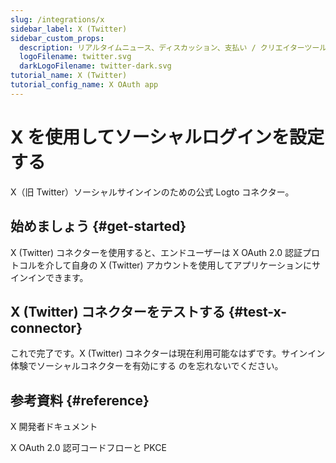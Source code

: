 ```yaml
---
slug: /integrations/x
sidebar_label: X (Twitter)
sidebar_custom_props:
  description: リアルタイムニュース、ディスカッション、支払い / クリエイターツールのためのマイクロブログソーシャルプラットフォーム。
  logoFilename: twitter.svg
  darkLogoFilename: twitter-dark.svg
tutorial_name: X (Twitter)
tutorial_config_name: X OAuth app
---
```




# X を使用してソーシャルログインを設定する

X（旧 Twitter）ソーシャルサインインのための公式 Logto コネクター。

<GuideTip />

## 始めましょう \{#get-started}

X (Twitter) コネクターを使用すると、エンドユーザーは X OAuth 2.0 認証プロトコルを介して自身の X (Twitter) アカウントを使用してアプリケーションにサインインできます。

<Integration />

## X (Twitter) コネクターをテストする \{#test-x-connector}

これで完了です。X (Twitter) コネクターは現在利用可能なはずです。<MainSiteUrl href="/connectors/social-connectors#enable-social-sign-in">サインイン体験でソーシャルコネクターを有効にする</MainSiteUrl> のを忘れないでください。

## 参考資料 \{#reference}

<Url href="https://developer.x.com/en/docs">X 開発者ドキュメント</Url>

<Url href="https://developer.x.com/en/docs/authentication/oauth-2-0/authorization-code">
  X OAuth 2.0 認可コードフローと PKCE
</Url>
